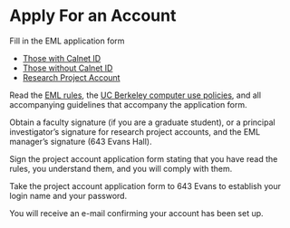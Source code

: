 # Apply For an Account

Fill in the EML application form

- [Those with Calnet ID](https://eml.berkeley.edu/account)
- [Those without Calnet ID](https://docs.google.com/a/berkeley.edu/forms/d/1loDJ_f7pX8ZefIDqDFZNXSqBWyCKQ1QjL10aUj3cJTs)
- [Research Project Account](forms/projectapp.pdf)

Read the [EML rules](rules.qmd), the [UC Berkeley computer use
policies](http://cio.berkeley.edu/policies.html), and all accompanying
guidelines that accompany the application form.

Obtain a faculty signature (if you are a graduate student), or a
principal investigator's signature for research project accounts, and
the EML manager's signature (643 Evans Hall).

Sign the project account application form stating that you have read the
rules, you understand them, and you will comply with them.

Take the project account application form to 643 Evans to establish your
login name and your password.

You will receive an e-mail confirming your account has been set up.
